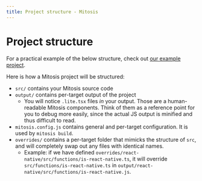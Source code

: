 ```yaml
---
title: Project structure - Mitosis
---
```


# Project structure

For a practical example of the below structure, check out [our example project](../examples/basic/).

Here is how a Mitosis project will be structured:

- `src/` contains your Mitosis source code
- `output/` contains per-target output of the project
  - You will notice `.lite.tsx` files _in_ your output. Those are a human-readable Mitosis components. Think of them as a reference point for you to debug more easily, since the actual JS output is minified and thus difficult to read.
- `mitosis.config.js` contains general and per-target configuration. It is used by `mitosis build`.
- `overrides/` contains a per-target folder that mimicks the structure of `src`, and will completely swap out any files with identical names.
  - Example: if we have defined `overrides/react-native/src/functions/is-react-native.ts`, it will override `src/functions/is-react-native.ts` in `output/react-native/src/functions/is-react-native.js`.
